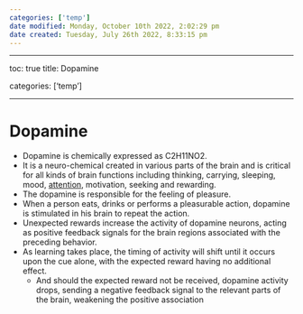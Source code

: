 ```yaml
---
categories: ['temp']
date modified: Monday, October 10th 2022, 2:02:29 pm
date created: Tuesday, July 26th 2022, 8:33:15 pm
---
```


---

toc: true
title: Dopamine

categories: ['temp']

---

# Dopamine
- Dopamine is chemically expressed as C2H11NO2.
- It is a neuro-chemical created in various parts of the brain and is critical for all kinds of brain functions including thinking, carrying, sleeping, mood, [attention](Attention.qmd), motivation, seeking and rewarding.
- The dopamine is responsible for the feeling of pleasure.
- When a person eats, drinks or performs a pleasurable action, dopamine is stimulated in his brain to repeat the action.
- Unexpected rewards increase the activity of dopamine neurons, acting as positive feedback signals for the brain regions associated with the preceding behavior.
- As learning takes place, the timing of activity will shift until it occurs upon the cue alone, with the expected reward having no additional effect.
	- And should the expected reward not be received, dopamine activity drops, sending a negative feedback signal to the relevant parts of the brain, weakening the positive association



